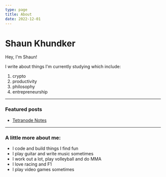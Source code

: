 ```yaml
---
type: page
title: About
date: 2022-12-01
---
```


# Shaun Khundker

Hey, I'm Shaun!

I write about things I'm currently studying which include:

1. crypto
2. productivity
3. philosophy
4. entrepreneurship

---

### Featured posts

- [Tetranode Notes](/tetra-bankless)

---

### A little more about me:

- I code and build things I find fun
- I play guitar and write music sometimes
- I work out a lot, play volleyball and do MMA
- I love racing and F1
- I play video games sometimes
